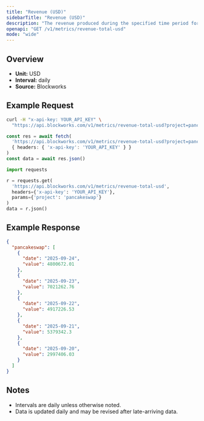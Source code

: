 ```yaml
---
title: "Revenue (USD)"
sidebarTitle: "Revenue (USD)"
description: "The revenue produced during the specified time period for given project."
openapi: "GET /v1/metrics/revenue-total-usd"
mode: "wide"
---
```


## Overview

- **Unit:** USD
- **Interval:** daily
- **Source:** Blockworks

## Example Request

<CodeGroup>

```bash cURL
curl -H "x-api-key: YOUR_API_KEY" \
  "https://api.blockworks.com/v1/metrics/revenue-total-usd?project=pancakeswap"
```

```typescript TypeScript
const res = await fetch(
  'https://api.blockworks.com/v1/metrics/revenue-total-usd?project=pancakeswap',
  { headers: { 'x-api-key': 'YOUR_API_KEY' } }
)
const data = await res.json()
```

```python Python
import requests

r = requests.get(
  'https://api.blockworks.com/v1/metrics/revenue-total-usd',
  headers={'x-api-key': 'YOUR_API_KEY'},
  params={'project': 'pancakeswap'}
)
data = r.json()
```

</CodeGroup>

## Example Response

```json
{
  "pancakeswap": [
    {
      "date": "2025-09-24",
      "value": 4800672.01
    },
    {
      "date": "2025-09-23",
      "value": 7021262.76
    },
    {
      "date": "2025-09-22",
      "value": 4917226.53
    },
    {
      "date": "2025-09-21",
      "value": 5379342.3
    },
    {
      "date": "2025-09-20",
      "value": 2997406.03
    }
  ]
}
```

## Notes
- Intervals are daily unless otherwise noted.
- Data is updated daily and may be revised after late-arriving data.